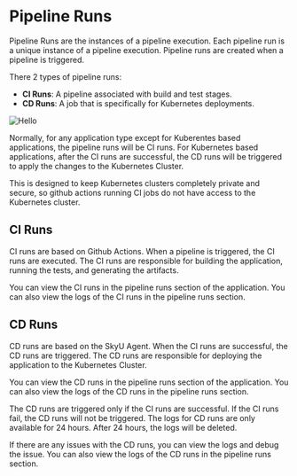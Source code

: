
# Pipeline Runs

Pipeline Runs are the instances of a pipeline execution. Each pipeline run is a unique instance of a pipeline execution. Pipeline runs are created when a pipeline is triggered.

There 2 types of pipeline runs:

- **CI Runs**: A pipeline associated with build and test stages.
- **CD Runs**: A job that is specifically for Kubernetes deployments.

<Image src="/assets/images/applications/pipeline-types.png" alt="Hello" width={700} height={500}  />

Normally, for any application type except for Kuberentes based applications, the pipeline runs will be CI runs. For Kubernetes based applications, after the CI runs are successful, the CD runs will be triggered to apply the changes to the Kubernetes Cluster. 

This is designed to keep Kubernetes clusters completely private and secure, so github actions running CI jobs do not have access to the Kubernetes cluster.


## CI Runs

CI runs are based on Github Actions. When a pipeline is triggered, the CI runs are executed. The CI runs are responsible for building the application, running the tests, and generating the artifacts.

You can view the CI runs in the pipeline runs section of the application. You can also view the logs of the CI runs in the pipeline runs section.


## CD Runs

CD runs are based on the SkyU Agent. When the CI runs are successful, the CD runs are triggered. The CD runs are responsible for deploying the application to the Kubernetes Cluster.

You can view the CD runs in the pipeline runs section of the application. You can also view the logs of the CD runs in the pipeline runs section.

<Callout type="info">
The CD runs are triggered only if the CI runs are successful. If the CI runs fail, the CD runs will not be triggered.
</Callout>

<Callout type="warning">
The logs for CD runs are only available for 24 hours. After 24 hours, the logs will be deleted.
</Callout>

If there are any issues with the CD runs, you can view the logs and debug the issue. You can also view the logs of the CD runs in the pipeline runs section.


